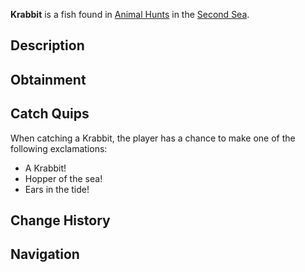 {{FishInfobox
|image          = Krabbit.png
|rarity         = Limited
|event          = Animal Hunt
|sea            = Second Sea
|location       = [[Animals - Sea 2]]
|sublocation    = 
|sources        = Fishing Rod
|radar_location = 
|prog_speed     = -35
|xp             = 2700
|weather        = Clear
|time           = 
|season         = Spring
|bait           = Shrimp
|base_weight    = 2200
|base_value     = 900
|weight_range   = 1450
|base_chance    = 30
|base_resil     = 20
}}
'''Krabbit''' is a {{Rarity|Limited}} fish found in [[Animal Hunt]]s in the [[Second Sea]].

== Description ==
{{Description|A hopping fish with long ears, nibbling through the weeds.|Bestiary Entry}}

== Obtainment ==
{{Description|It bounces where the spring blooms touch the water.|Bestiary Hint}}
{{Fish Availability|
Animal Hunt/Second Sea
|top_rods      = 
Frostfire Rod\137079.22\150832.9;
Steady Rod\133689.89\147103.51;
Free Spirit Rod\124948.9\325268.7;
Krampus's Rod\120694.82\161749.33;
Great Rod of Oscar\116941.18\240567.01;
Azure Of Lagoon\101290.25\274261.59;
Astralhook Rod\109045.13\242949.54;
Carrot Rod\95717.95\234693.43;
Magnet Rod\60862.38\150066.29;
Rod Of Time\82064\148349.11;
Blazebringer Rod\88288.66\225971.69;
Trident Rod\83272.02\207763.33;
Verdant Shear Rod\81565.98\213419.48;
No-Life Rod\56531.19\143551.52;
Ethereal Prism Rod\54941.93\144150.06;
Seraphic Rod\53994.4\141277.73;
Challenger's Rod\51689.82\139492.02;
Rod Of The Exalted One\51000.57\131484;
Rod Of The Forgotten Fang\50714.96\133197.47;
Rod Of The Depths\49272.49\130900.14;
Volcanic Rod\47495.16\130261.75;
Depthseeker Rod\47429.2\132272.57;
Zeus Rod\47220.12\129507.44;
Avalanche Rod\46873.04\130944.24
|recommended   = Free Spirit Rod
}}

== Catch Quips ==
When catching a Krabbit, the player has a chance to make one of the following exclamations:
* A Krabbit!
* Hopper of the sea!
* Ears in the tide!

== Change History ==
{{Change History|{{subst:Current Version}}}}

== Navigation ==
{{Fish Navbox|Animals - Sea 2}}
